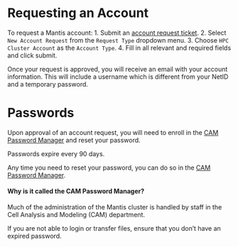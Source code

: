 # Requesting an Account

To request a Mantis account:
1. Submit an [account request ticket](https://health.uconn.edu/high-performance-computing/contact/).
2. Select `New Account Request` from the `Request Type` dropdown menu.
3. Choose `HPC Cluster Account` as the `Account Type`. 
4. Fill in all relevant and required fields and click submit.

Once your request is approved, you will receive an email with your account information. This will include a username which is different from your NetID and a temporary password.

# Passwords
Upon approval of an account request, you will need to enroll in the [CAM Password Manager](https://pm-app.cam.uchc.edu/portal/Home/LandingPage) and reset your password.

Passwords expire every 90 days.

Any time you need to reset your password, you can do so in the [CAM Password Manager](https://pm-app.cam.uchc.edu/portal/Home/LandingPage).

#### Why is it called the CAM Password Manager?
Much of the administration of the Mantis cluster is handled by staff in the Cell Analysis and Modeling (CAM) department.

::: {.callout-important}
If you are not able to login or transfer files, ensure that you don't have an expired password.
:::

<!--  
According to Ion, having access, regardless of mode, is dependent on:
1. You have a valid SSH key pair using an acceptable encryption algorithm in your home folder .ssh subfolder
2. Your home folder, .ssh subfolder, and SSH key files have proper ownership and access restrictions
3. Your account is not locked
4. Your account is not disabled
5. Your account does not have an expired password
6. Your account does not require change-password-on-next-logon

Is it possible to login to globus with invalid password?
-->